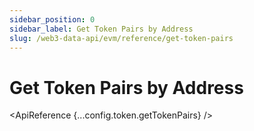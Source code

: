 ```yaml
---
sidebar_position: 0
sidebar_label: Get Token Pairs by Address
slug: /web3-data-api/evm/reference/get-token-pairs
---
```



# Get Token Pairs by Address <MainnetBadge />


<SolanaApiBanner
  customTitle="Looking for token pairs by address on Solana?"
  customText="Access token pairs data on Solana using our API."
  customButtonText="Explore Solana API"
  customButtonLink="/web3-data-api/solana/reference/get-token-pairs-by-address"
/>

<ApiReference {...config.token.getTokenPairs} />

